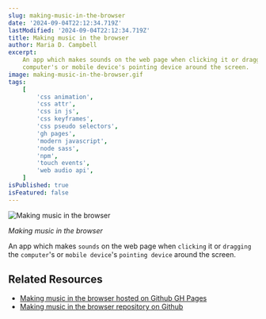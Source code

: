 ```yaml
---
slug: making-music-in-the-browser
date: '2024-09-04T22:12:34.719Z'
lastModified: '2024-09-04T22:12:34.719Z'
title: Making music in the browser
author: Maria D. Campbell
excerpt:
    An app which makes sounds on the web page when clicking it or dragging the
    computer's or mobile device's pointing device around the screen.
image: making-music-in-the-browser.gif
tags:
    [
        'css animation',
        'css attr',
        'css in js',
        'css keyframes',
        'css pseudo selectors',
        'gh pages',
        'modern javascript',
        'node sass',
        'npm',
        'touch events',
        'web audio api',
    ]
isPublished: true
isFeatured: false
---
```


![Making music in the browser](making-music-in-the-browser.gif)

_Making music in the browser_

An app which makes `sounds` on the web page when `clicking` it or `dragging` the
`computer`'s or `mobile device`'s `pointing device` around the screen.

## Related Resources

-   [Making music in the browser hosted on Github GH Pages](https://interglobalmedia.github.io/making-music-in-the-browser/)
-   [Making music in the browser repository on Github](https://github.com/interglobalmedia/making-music-in-the-browser)
